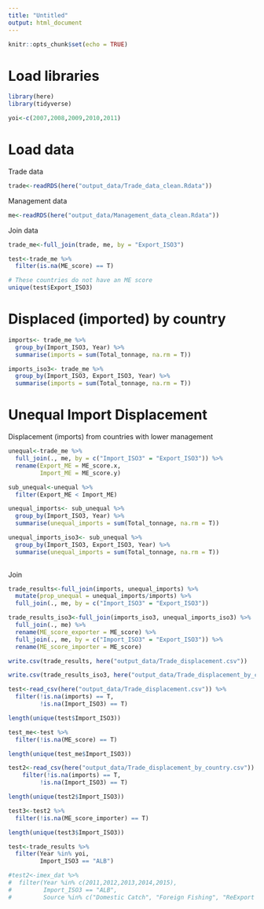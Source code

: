 ```yaml
---
title: "Untitled"
output: html_document
---
```


```r
knitr::opts_chunk$set(echo = TRUE)
```

# Load libraries
```r
library(here)
library(tidyverse)

yoi<-c(2007,2008,2009,2010,2011)
```


# Load data

Trade data
```r
trade<-readRDS(here("output_data/Trade_data_clean.Rdata"))
```

Management data

```r
me<-readRDS(here("output_data/Management_data_clean.Rdata")) 
```

Join data

```r
trade_me<-full_join(trade, me, by = "Export_ISO3")

test<-trade_me %>% 
  filter(is.na(ME_score) == T)

# These countries do not have an ME score
unique(test$Export_ISO3)
```

# Displaced (imported) by country

```r
imports<- trade_me %>% 
  group_by(Import_ISO3, Year) %>% 
  summarise(imports = sum(Total_tonnage, na.rm = T))

imports_iso3<- trade_me %>% 
  group_by(Import_ISO3, Export_ISO3, Year) %>% 
  summarise(imports = sum(Total_tonnage, na.rm = T))
```

# Unequal Import Displacement

Displacement (imports) from countries with lower management

```r
unequal<-trade_me %>% 
  full_join(., me, by = c("Import_ISO3" = "Export_ISO3")) %>% 
  rename(Export_ME = ME_score.x,
         Import_ME = ME_score.y)

sub_unequal<-unequal %>% 
  filter(Export_ME < Import_ME)

unequal_imports<- sub_unequal %>% 
  group_by(Import_ISO3, Year) %>% 
  summarise(unequal_imports = sum(Total_tonnage, na.rm = T))

unequal_imports_iso3<- sub_unequal %>% 
  group_by(Import_ISO3, Export_ISO3, Year) %>% 
  summarise(unequal_imports = sum(Total_tonnage, na.rm = T))
  
```

Join 

```r
trade_results<-full_join(imports, unequal_imports) %>% 
  mutate(prop_unequal = unequal_imports/imports) %>% 
  full_join(., me, by = c("Import_ISO3" = "Export_ISO3"))

trade_results_iso3<-full_join(imports_iso3, unequal_imports_iso3) %>% 
  full_join(., me) %>% 
  rename(ME_score_exporter = ME_score) %>% 
  full_join(., me, by = c("Import_ISO3" = "Export_ISO3")) %>% 
  rename(ME_score_importer = ME_score) 
```

```r
write.csv(trade_results, here("output_data/Trade_displacement.csv"))

write.csv(trade_results_iso3, here("output_data/Trade_displacement_by_country.csv"))
```

```r

test<-read_csv(here("output_data/Trade_displacement.csv")) %>% 
  filter(!is.na(imports) == T,
         !is.na(Import_ISO3) == T)

length(unique(test$Import_ISO3))

test_me<-test %>% 
  filter(!is.na(ME_score) == T)

length(unique(test_me$Import_ISO3))

test2<-read_csv(here("output_data/Trade_displacement_by_country.csv")) %>% 
    filter(!is.na(imports) == T,
         !is.na(Import_ISO3) == T)

length(unique(test2$Import_ISO3))

test3<-test2 %>% 
  filter(!is.na(ME_score_importer) == T)

length(unique(test3$Import_ISO3))

test<-trade_results %>% 
  filter(Year %in% yoi,
         Import_ISO3 == "ALB")
```

```r
#test2<-imex_dat %>% 
#  filter(Year %in% c(2011,2012,2013,2014,2015),
#         Import_ISO3 == "ALB",
#         Source %in% c("Domestic Catch", "Foreign Fishing", "ReExport Domestic Catch", "ReExport Foreign #Fishing")) 
  
```

